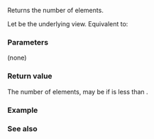 {{cpp/ranges/adjacent_view/title|size}}
{{cpp/ranges/adjacent_view/navbar}}

{{dcl begin}}
{{dcl|since=c++23|
constexpr auto size() requires ranges::sized_range&lt;V&gt;;
}}
{{dcl|since=c++23|
constexpr auto size() const requires ranges::sized_range&lt;const V&gt;;
}}
{{dcl end}}

Returns the number of elements.

Let {{rlpi|/#Data members|base_}} be the underlying view. Equivalent to:
{{source|1=
using SizeType = decltype(ranges::size(base_));
using CommonType = ranges::common_type_t&lt;SizeType, std::size_t&gt;;
auto size = static_cast&lt;CommonType&gt;(ranges::size(base_));
size -= std::min&lt;CommonType&gt;(size, N - 1);
return static_cast&lt;SizeType&gt;(size);
}}

===Parameters===
(none)

===Return value===
The number of elements, may be {{c|0}} if {{c|ranges::size(base_)}} is less than {{c|N}}.

===Example===
{{example
|code=
#include &lt;ranges&gt;

int main()
{
    constexpr static auto v = {1, 2, 3, 4, 5, 6};

    constexpr int width1 {4};
    constexpr auto view1 {std::views::adjacent&lt;width1&gt;(v)};
    static_assert(view1.size() == 3);
    static_assert(view1.size() == (v.size() - width1 + 1));

    constexpr int width2 {8};
    constexpr auto view2 {std::views::adjacent&lt;width2&gt;(v)};
    // window is too wide, so view2 has no elements:
    static_assert(view2.size() == 0);
}
}}

===See also===
{{dsc begin}}
{{dsc inc|cpp/ranges/dsc size}}
{{dsc inc|cpp/ranges/dsc ssize}}
{{dsc end}}

{{langlinks|es|ja|ru|zh}}